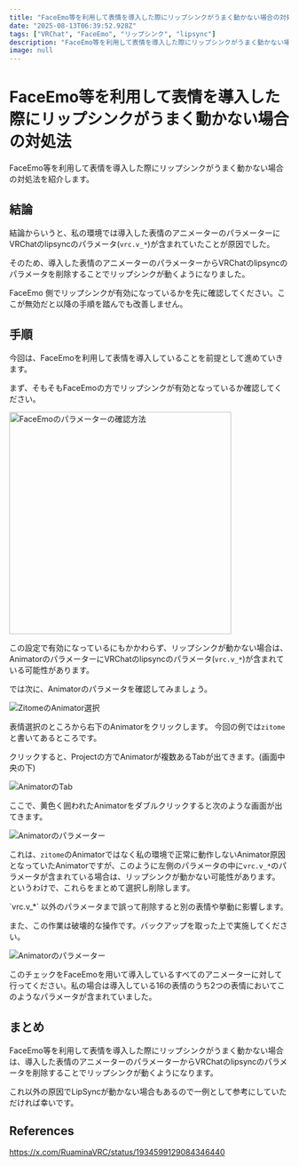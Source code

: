 ```yaml
---
title: "FaceEmo等を利用して表情を導入した際にリップシンクがうまく動かない場合の対処法"
date: "2025-08-13T06:39:52.928Z"
tags: ["VRChat", "FaceEmo", "リップシンク", "lipsync"]
description: "FaceEmo等を利用して表情を導入した際にリップシンクがうまく動かない場合の対処法"
image: null
---
```


# FaceEmo等を利用して表情を導入した際にリップシンクがうまく動かない場合の対処法

FaceEmo等を利用して表情を導入した際にリップシンクがうまく動かない場合の対処法を紹介します。

## 結論

結論からいうと、私の環境では導入した表情のアニメーターのパラメーターにVRChatのlipsyncのパラメータ(`vrc.v_*`)が含まれていたことが原因でした。

そのため、導入した表情のアニメーターのパラメーターからVRChatのlipsyncのパラメータを削除することでリップシンクが動くようになりました。

<Note title="ノート">
FaceEmo 側でリップシンクが有効になっているかを先に確認してください。ここが無効だと以降の手順を踏んでも改善しません。
</Note>

## 手順

今回は、FaceEmoを利用して表情を導入していることを前提として進めていきます。

まず、そもそもFaceEmoの方でリップシンクが有効となっているか確認してください。

<img width="400" className="rounded-md mx-auto" src="/assets/0198a228-1661-7c66-a978-be4b2921d379/face-emo.png" alt="FaceEmoのパラメーターの確認方法" />

この設定で有効になっているにもかかわらず、リップシンクが動かない場合は、AnimatorのパラメーターにVRChatのlipsyncのパラメータ(`vrc.v_*`)が含まれている可能性があります。

では次に、Animatorのパラメータを確認してみましょう。

![ZitomeのAnimator選択](/assets/0198a228-1661-7c66-a978-be4b2921d379/zito.png)

表情選択のところから右下のAnimatorをクリックします。 今回の例では`zitome`と書いてあるところです。

クリックすると、Projectの方でAnimatorが複数あるTabが出てきます。(画面中央の下)

![AnimatorのTab](/assets/0198a228-1661-7c66-a978-be4b2921d379/animator_tab.png)

ここで、黄色く囲われたAnimatorをダブルクリックすると次のような画面が出てきます。

![Animatorのパラメーター](/assets/0198a228-1661-7c66-a978-be4b2921d379/animator.png)

これは、`zitome`のAnimatorではなく私の環境で正常に動作しないAnimator原因となっていたAnimatorですが、このように左側のパラメータの中に`vrc.v_*`のパラメータが含まれている場合は、リップシンクが動かない可能性があります。
というわけで、これらをまとめて選択し削除します。

<Danger title="削除時の注意">
`vrc.v_*` 以外のパラメータまで誤って削除すると別の表情や挙動に影響します。

また、この作業は破壊的な操作です。バックアップを取った上で実施してください。
</Danger>

![Animatorのパラメーター](/assets/0198a228-1661-7c66-a978-be4b2921d379/animator_paramator.png)


このチェックをFaceEmoを用いて導入しているすべてのアニメーターに対して行ってください。私の場合は導入している16の表情のうち2つの表情においてこのようなパラメータが含まれていました。

## まとめ

FaceEmo等を利用して表情を導入した際にリップシンクがうまく動かない場合は、導入した表情のアニメーターのパラメーターからVRChatのlipsyncのパラメータを削除することでリップシンクが動くようになります。

これ以外の原因でLipSyncが動かない場合もあるので一例として参考にしていただければ幸いです。



## References

https://x.com/RuaminaVRC/status/1934599129084346440
